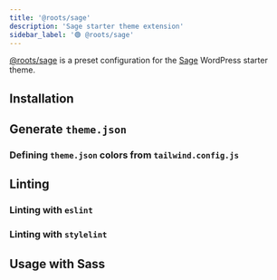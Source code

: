 ```yaml
---
title: '@roots/sage'
description: 'Sage starter theme extension'
sidebar_label: '🟢 @roots/sage'
---
```



[@roots/sage](/extensions/sage) is a preset configuration for the [Sage](https://github.com/roots/sage) WordPress starter theme.

## Installation

<Install packages="@roots/sage" />

## Generate `theme.json`

<ThemeJson />

### Defining `theme.json` colors from `tailwind.config.js`

<TailwindColors />

## Linting

### Linting with `eslint`

<Eslint />

### Linting with `stylelint`

<Stylelint />

## Usage with Sass

<Sass />
